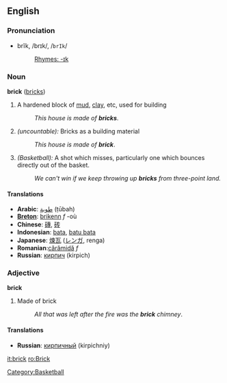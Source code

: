 ==English==
===Pronunciation===
*brĭk, /brɪk/, /<tt>brIk</tt>/
*:[[Rhymes:English:-ɪk|Rhymes: -ɪk]]

===Noun===
'''brick''' ([[bricks]])

# A hardened block of [[mud]], [[clay]], etc, used for building
#:''This house is made of '''bricks'''''.
# ''(uncountable):'' Bricks as a building material
#:''This house is made of '''brick'''''.
# ''(Basketball):'' A shot which misses, particularly one which bounces directly out of the basket.
#: ''We can't win if we keep throwing up '''bricks''' from three-point land.''

====Translations====
*'''Arabic''': [[طوبة]] (ṭūbah)
*'''[[Breton]]''': [[brikenn]] ''f'' -où
*'''Chinese''': [[磚]], [[砖]]
*'''Indonesian''': [[bata]], [[batu bata]]
*'''Japanese''': [[煉瓦]] ([[レンガ]], renga)
*'''Romanian''':[[cărămidă]] ''f''
*'''Russian''': [[кирпич]] (kirpich)

===Adjective===
'''brick'''

#Made of brick
#:''All that was left after the fire was the '''brick''' chimney''.

====Translations====
*'''Russian''': [[кирпичный]] (kirpichniy)

[[it:brick]]
[[ro:Brick]]
[[Category:Basketball]]